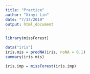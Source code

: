 ```yaml
---
title: "Practice"
author: "Xinyi Lin"
date: "7/17/2019"
output: html_document
---
```


```r
library(missForest)
```

```r
data("iris")
iris.mis = prodNA(iris, noNA = 0.1)
summary(iris.mis)
```

```r
iris.imp = missForest(iris.imp)
```

